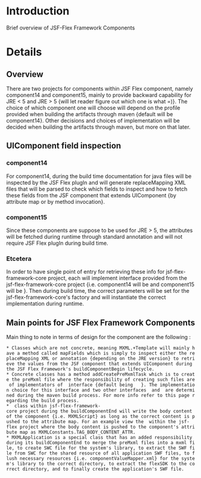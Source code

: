 = Introduction =

Brief overview of JSF-Flex Framework Components


= Details =

==Overview==
There are two projects for components within JSF Flex component, namely component14 and component15, mainly to provide backward capability for JRE < 5 and JRE > 5 {will let reader figure out which one is what =)}. The choice of which component one will choose will depend on the profile provided when building the artifacts through maven {default will be component14}. Other decisions and choices of implementation will be decided when building the artifacts through maven, but more on that later.

==UIComponent field inspection==

===component14===
For component14, during the build time documentation for java files will be inspected by the JSF Flex plugIn and will generate replaceMapping XML files that will be parsed to check which fields to inspect and how to fetch these fields from the JSF component that extends UIComponent {by attribute map or by method invocation}.

===component15===
Since these components are suppose to be used for JRE > 5, the attributes will be fetched during runtime through standard annotation and will not require JSF Flex plugIn during build time.

===Etcetera===
In order to have single point of entry for retrieving these info for jsf-flex-framework-core project, each will implement {{{_AnnotationDocletParser}}} interface provided from the jsf-flex-framework-core project {i.e. component14 will be 
{{{AnnotationDocletParser14Impl}}} and component15 will be {{{AnnotationDocletParser15Impl}}} }. Then during build time, the correct parameters will be set for the jsf-flex-framework-core's factory and will instantiate the correct implementation during runtime.


==Main points for JSF Flex Framework Components==
Main thing to note in terms of design for the component are the following :
 * Classes which are not concrete, meaning MXML.+Template will mainly have a method called mapFields which is simply to inspect either the replaceMapping XML or annotation {depending on the JRE version} to retrieve the values from the JSF component that extends UIComponent during the JSF Flex Framework's buildComponentBegin lifecycle.
 * Concrete classes has a method addCreatePreMxmlTask which is to create the preMxml file where the responsibility of creating such files are of implementators of {{{_FileManipulatorTaskRunner}}} interface {default being  {{{VelocityFileManipulatorTaskRunnerImpl}}} }. The implementation choice for this interface and two other interfaces {{{_CommonTaskRunner}}} and {{{_FlexTaskRunner}}} are determined during the maven build process. For more info refer to this page regarding the build process.
 * {{{MXMLComponentBaseActions}}} class within jsf-flex-framework-core project during the buildComponentEnd will write the body content of the component {i.e. MXMLScript} as long as the correct content is pushed to the attribute map. For an example view the {{{MXMLUIScriptTag}}} within the jsf-flex project where the body content is pushed to the component's attribute map as MXMLConstants.TAG_BODY_CONTENT_ATTR.
 * MXMLApplication is a special class that has an added responsibility during its buildComponentEnd to merge the preMxml files into a mxml file, to create SWC file for the system's library, to extract the SWF file from SWC for the shared resource of all application SWF files, to flush necessary resources {i.e. componentValueMapper.xml} for the system's library to the correct directory, to extract the flexSDK to the correct directory, and to finally create the application's SWF file.
